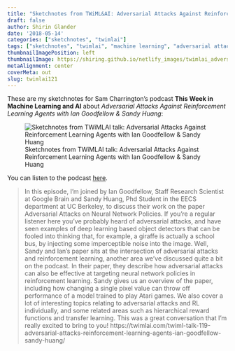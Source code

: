 ```yaml
---
title: "Sketchnotes from TWiML&AI: Adversarial Attacks Against Reinforcement Learning Agents with Ian Goodfellow & Sandy Huang"
draft: false
author: Shirin Glander
date: '2018-05-14'
categories: ["sketchnotes", "twimlai"]
tags: ["sketchnotes", "twimlai", "machine learning", "adversarial attacks", "reinforcement learning"]
thumbnailImagePosition: left
thumbnailImage: https://shiring.github.io/netlify_images/twimlai_adversarial_attacks.jpg
metaAlignment: center
coverMeta: out
slug: twimlai121
---
```


These are my sketchnotes for Sam Charrington's podcast **This Week in Machine Learning and AI** about *Adversarial Attacks Against Reinforcement Learning Agents with Ian Goodfellow & Sandy Huang*:

![Sketchnotes from TWiMLAI talk: Adversarial Attacks Against Reinforcement Learning Agents with Ian Goodfellow & Sandy Huang](https://shiring.github.io/netlify_images/twimlai_adversarial_attacks.jpg)

You can listen to the podcast [here](https://twimlai.com/twiml-talk-119-adversarial-attacks-reinforcement-learning-agents-ian-goodfellow-sandy-huang/).

> In this episode, I’m joined by Ian Goodfellow, Staff Research Scientist at Google Brain and Sandy Huang, Phd Student in the EECS department at UC Berkeley, to discuss their work on the paper Adversarial Attacks on Neural Network Policies.
If you’re a regular listener here you’ve probably heard of adversarial attacks, and have seen examples of deep learning based object detectors that can be fooled into thinking that, for example, a giraffe is actually a school bus, by injecting some imperceptible noise into the image. Well, Sandy and Ian’s paper sits at the intersection of adversarial attacks and reinforcement learning, another area we’ve discussed quite a bit on the podcast. In their paper, they describe how adversarial attacks can also be effective at targeting neural network policies in reinforcement learning. Sandy gives us an overview of the paper, including how changing a single pixel value can throw off performance of a model trained to play Atari games. We also cover a lot of interesting topics relating to adversarial attacks and RL individually, and some related areas such as hierarchical reward functions and transfer learning. This was a great conversation that I’m really excited to bring to you!
https://twimlai.com/twiml-talk-119-adversarial-attacks-reinforcement-learning-agents-ian-goodfellow-sandy-huang/